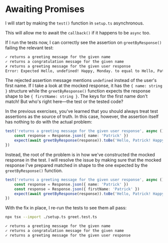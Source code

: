 # Awaiting Promises

<EpicVideo url="https://www.epicweb.dev/workshops/testing-fundamentals/testing-asynchronous-code/handling-promises-in-tests/solution" />

I will start by making the `test()` function in `setup.ts` asynchronous.

<CodeFile file="setup.ts" range="22" highlight="22" />

This will allow me to await the `callback()` if it happens to be `async` too.

<CodeFile file="setup.ts" range="22-26" highlight="24" />

If I run the tests now, I can correctly see the assertion on `greetByResponse()` failing the relevant test:

```txt nocopy nonumber lines=3-4
✓ returns a greeting message for the given name
✓ returns a congratulation message for the given name
✗ returns a greeting message for the given user response
Error: Expected Hello, undefined! Happy, Monday. to equal to Hello, Patrick! Happy, Monday.
```

The rejected assertion message mentions `undefined` instead of the user's first name. If I take a look at the mocked response, it has the `{ name: string }` structure while the `greetByResponse()` function expects the response shape to be `{ firstName: string }`. The keys for the first name don't match! But who's right here—the test or the tested code?

In the previous exercises, you've learned that you should always treat test assertions as the source of truth. In this case, however, the assertion itself has nothing to do with the actual problem:

```ts filename=greet.test.ts nocopy nonumber highlight=3
test('returns a greeting message for the given user response', async () => {
	const response = Response.json({ name: 'Patrick' })
	expect(await greetByResponse(response)).toBe('Hello, Patrick! Happy, Monday.')
})
```

Instead, the root of the problem is in how we've constructed the mocked response in the test. I will resolve the issue by making sure that the mocked response I've prepared matched in shape to the one expected by the `greetByResponse()` function.

```ts filename=greet.test.ts nocopy remove=2 add=3
test('returns a greeting message for the given user response', async () => {
	const response = Response.json({ name: 'Patrick' })
	const response = Response.json({ firstName: 'Patrick' })
	expect(await greetByResponse(response)).toBe('Hello, Patrick! Happy, Monday.')
})
```

With the fix in place, I re-run the tests to see them all pass:

```sh nonumber
npx tsx --import ./setup.ts greet.test.ts
```

```txt nocopy nonumber
✓ returns a greeting message for the given name
✓ returns a congratulation message for the given name
✓ returns a greeting message for the given user response
```
